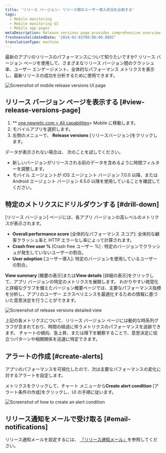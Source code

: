 ```yaml
---
title: 'リリース バージョン: リリース間のユーザー導入状況を比較する'
tags:
  - Mobile monitoring
  - Mobile monitoring UI
  - Mobile app pages
metaDescription: Release versions page provides comprehensive overview of their mobile application's performance across different versions.
freshnessValidatedDate: '2024-02-01T00:00:00.000Z'
translationType: machine
---
```





最新のアプリのリリースのパフォーマンスについて知りたいですか? リリース バージョン ページを使用して、さまざまなリリース バージョン間のクラッシュ率、ユーザー エンゲージメント、全体的なパフォーマンス メトリクスを表示し、最新リリースの成功を分析するために使用できます。

<img
  title="Mobile release versions page"
  alt="Screenshot of mobile release versions UI page"
  src={mobileReleaseVersions}
/>

## リリース バージョン ページを表示する [#view-release-versions-page]

1. \*\* [one.newrelic.com > All capabilities](https://one.newrelic.com/all-capabilities)> Mobile に移動します。
2. モバイルアプリを選択します。
3. 左側のメニューで、 **Release versions** \[リリースバージョン]をクリックします。

<Callout variant="tip">
  データが表示されない場合は、 次のことを試してください。

  * 新しいバージョンがリリースされる前のデータを含めるように時間フィルターを調整します。
  * モバイル エージェントが iOS エージェント バージョン 7.0.0 以降、または Android エージェント バージョン 6.5.0 以降を使用していることを確認してください。
</Callout>

## 特定のメトリクスにドリルダウンする [#drill-down]

\[リリース バージョン] ページには、各アプリ バージョンの高レベルのメトリクスが表示されます。

* **Overall performance score** \[全体的なパフォーマンス スコア]: 全体的な顧客クラッシュ率と HTTP エラーなし率によって計算されます。
* **Crash free user %** \[Crash free ユーザー %] : 特定のバージョンでクラッシュが発生していないユーザーの割合。
* **User adoption** \[ユーザー導入]: 特定のバージョンを使用しているユーザーの割合。

**View summary** \[概要の表示]または**View details** \[詳細の表示]をクリックして、アプリ バージョンの特定のメトリクスを展開します。 わかりやすい視覚化と詳細なグラフを備えたバージョン概要ページでは、主要なパフォーマンス指標を分析し、アプリのユーザー エクスペリエンスを最適化するための情報に基づいた意思決定を行うことができます。

<img
  title="Details of release versions"
  alt="Screenshot of release versions detailed view"
  src={mobileReleaseVersionsDetails}
/>

上記の各メトリクスについて、リリース バージョン ページには動的な時系列グラフが含まれており、時間の経過に伴うメトリクスのパフォーマンスを追跡できます。 チャートの傾向、急上昇、または降下を観察することで、意思決定に役立つパターンや相関関係を迅速に特定できます。

## アラートの作成 [#create-alerts]

アプリのパフォーマンスを可視化したので、次は主要なパフォーマンスの変化に対するアラートを設定します。

メトリクスをクリックして、チャート メニューから**Create alert condition** \[アラート条件の作成]をクリックし、UI の手順に従います。

<img
  title="Create an alert condition"
  alt="Screenshot of how to create an alert condition"
  src={mobileCreateAlertCondition}
/>

## リリース通知をメールで受け取る [#email-notifications]

リリース通知メールを設定するには、 [「リリース通知メール」](docs/mobile-monitoring/mobile-monitoring-ui/mobile-app-pages/mobile-monitoring-email-notifications/#version-trends)を参照してください。